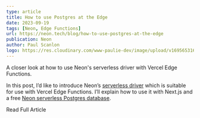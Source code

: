 ```yaml
---
type: article
title: How to use Postgres at the Edge
date: 2023-09-19
tags: [Neon, Edge Functions]
url: https://neon.tech/blog/how-to-use-postgres-at-the-edge
publication: Neon
author: Paul Scanlon
logo: https://res.cloudinary.com/www-paulie-dev/image/upload/v1695653167/paulie.dev/Logos/neon-logo_ymrzrs.png
---
```


A closer look at how to use Neon's serverless driver with Vercel Edge Functions.

In this post, I’d like to introduce Neon’s [serverless driver](https://neon.tech/docs/serverless/serverless-driver) which is suitable for use with Vercel Edge Functions. I’ll explain how to use it with Next.js and a free [Neon serverless Postgres database](https://neon.tech/).

<CtaExternal href='https://neon.tech/blog/how-to-use-postgres-at-the-edge'>Read Full Article</CtaExternal>
